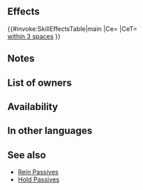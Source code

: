 {{Passive
|type=C
|name=Atk/Def Hold
|exclusive=0
|canUseWeapon={{WeaponList|All}}
|canUseMove={{MoveList|Flying}}
|properties=random_owner
|1name=Atk/Def Hold
|alt1name=Atk Def Hold
|1tagid=SID_攻撃守備の大牽制
|1cost=300
|1effect=Inflicts Atk/Def-4 on foes within 3 spaces during combat.
|1required=Atk/Def Rein 3
}}
==Effects==
{{#invoke:SkillEffectsTable|main
|Ce={{Eft|Temporary debuffs|Atk/Def|4}}
|CeT={{Tgt|Foes}}<br>[[within 3 spaces]]
}}
==Notes==
{{Temporary debuffs}}
{{FoesCombatEffect|effect=temporary debuffs}}
==List of owners==
{{Skill Hero List}}
==Availability==
{{PassiveFocusList}}
{{PassiveDistributionList}}
{{PassiveCombatManualList}}
==In other languages==
{{OtherLanguages
|english=Atk/Def Hold
|japanese=攻撃守備の大牽制
|german=Agr./Ver.-Halt
|spanishEU=Aguante Ata/Def
|spanishLA=Aguante Atq./Def.
|french=Frein Atq/Déf
|italian=Redine Att/Dif
|chineseTW=攻擊防守大牽制
|portuguese=Freio Atq./Def.
}}
==See also==
{{See also skills|cond=Description LIKE '%inflicts%Atk/%Def-%on foes within _ spaces during combat%' AND Exclusive='1'}}
* [[Rein Passives]]
* [[Skill families/C Passives#Hold|Hold Passives]]
{{Passives Navbox|C}}